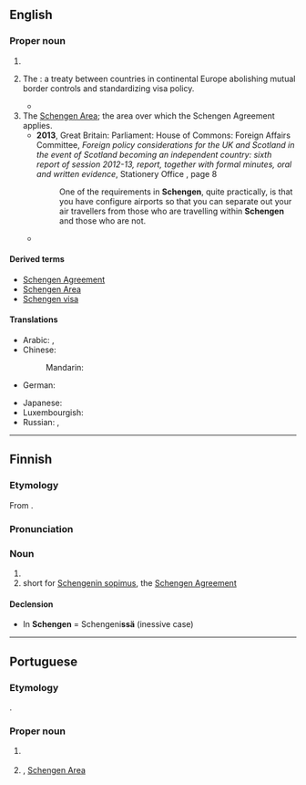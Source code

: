 {{also|schéngen}}
==English==
{{wikipedia}}

===Proper noun===
{{en-proper noun}}

# {{place|en|town|in southeastern|c/Luxembourg}}
# {{lb|en|politics}} The {{w|Schengen Agreement}}: a treaty between countries in continental Europe abolishing mutual border controls and standardizing visa policy.
#* {{quote-book|en|year=2004|author=Imelda Higgins|author2=Kay Hailbronner|title=Migration and Asylum Law and Policy in the European Union: FIDE 2004 National Reports|publisher=Cambridge University Press|isbn=9780521605588|page=135
|passage=As is the case for the other Member States participating in '''Schengen''', Greece issues, on the one hand, Schengen uniform visas, and on the other, national long-stay visas for stays exceeding three months.}}
# The [[Schengen Area]]; the area over which the Schengen Agreement applies.
#* '''2013''', Great Britain: Parliament: House of Commons: Foreign Affairs Committee, ''Foreign policy considerations for the UK and Scotland in the event of Scotland becoming an independent country: sixth report of session 2012-13, report, together with formal minutes, oral and written evidence'', Stationery Office {{ISBN|9780215057235}}, page 8
#*: One of the requirements in '''Schengen''', quite practically, is that you have configure airports so that you can separate out your air travellers from those who are travelling within '''Schengen''' and those who are not.
#* {{quote-book|en|year=2016|author=Andrea de Guttry|author2=Francesca Capone|author3=Christophe Paulussen|title=Foreign Fighters under International Law and Beyond|publisher=Springer|isbn=9789462650992|page=310
|passage=Risk indicators avoid the need for checks of police databases for all persons entering '''Schengen'''}}

====Derived terms====
* [[Schengen Agreement]]
* [[Schengen Area]]
* [[Schengen visa]]

====Translations====
{{trans-top|city in Luxembourg}}
* Arabic: {{t|ar|شينجن|m|tr=šengen}}, {{t|ar|شينغن}}
* Chinese:
*: Mandarin: {{t+|cmn|申根|tr=Shēngēn|sc=Hani}}
* German: {{t|de|Schengen|n}}
{{trans-mid}}
* Japanese: {{t|ja|シェンゲン|tr=Shengen|sc=Jpan}}
* Luxembourgish: {{t|lb|Schengen}}
* Russian: {{t+|ru|Шенге́н|m}}, {{t+|ru|Ше́нген|m}}
{{trans-bottom}}

----

==Finnish==

===Etymology===
From {{der|fi|lb|Schengen}}.

===Pronunciation===
{{fi-p|šengen}}

===Noun===
{{head|fi|noun}}

# {{place|fi|town|c/Luxembourg|t1=Schengen}}
# short for [[w:fi:Schengenin sopimus|Schengenin sopimus]], the [[w:Schengen Agreement|Schengen Agreement]]

====Declension====
* In '''Schengen''' = Schengeni'''ssä''' (inessive case)
{{fi-decl-risti|n=sg|Schengen|||ä|i=0}}

----

==Portuguese==

===Etymology===
{{ubor|pt|de|Schengen}}.

===Proper noun===
{{pt-proper noun|m}}

# {{lb|pt|politics}} {{l|en|Schengen}} {{gloss|the Schengen Agreement}}
# {{l|en|Schengen}}, [[Schengen Area]] {{gloss|the area over which the Schengen Agreement applies}}
#: {{syn|pt|espaço Schengen|área Schengen}}